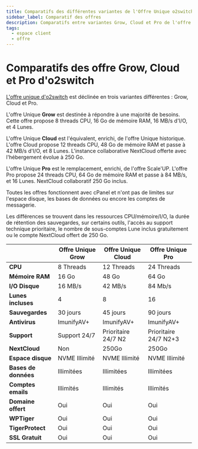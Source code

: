 ```yaml
---
title: Comparatifs des différentes variantes de l'Offre Unique o2switch
sidebar_label: Comparatif des offres
description: Comparatifs entre variantes Grow, Cloud et Pro de l'offre unique d'hébergement web o2switch
tags:
  - espace client
  - offre
---
```


# Comparatifs des offre Grow, Cloud et Pro d'o2switch

[L'offre unique d'o2switch](https://www.o2switch.fr/hebergement-illimite/) est déclinée en trois variantes différentes :
Grow, Cloud et Pro.

L'offre Unique **Grow** est destinée à répondre à une majorité de besoins.
Cette offre propose 8 threads CPU, 16 Go de mémoire RAM, 16 MB/s d'I/O, et 4 Lunes.

L'offre Unique **Cloud** est l'équivalent, enrichi, de l'offre Unique historique. L'offre Cloud propose 12 threads CPU,
48 Go de mémoire RAM et passe à 42 MB/s d'I/O, et 8 Lunes. L'instance collaborative NextCloud offerte avec l'hébergement
évolue à 250 Go.

L'offre Unique **Pro** est le remplacement, enrichi, de l'offre Scale'UP. L'offre Pro propose 24 threads CPU, 64 Go de
mémoire RAM et passe à 84 MB/s, et 16 Lunes. NextCloud collaboratif 250 Go inclus.

Toutes les offres fonctionnent avec cPanel et n'ont pas de limites sur l'espace disque, les bases de données ou encore
les comptes de messagerie.

Les différences se trouvent dans les ressources CPU/mémoire/I/O, la durée de rétention des sauvegardes, sur certains
outils, l'accès au support technique prioritaire, le nombre de sous-comptes Lune inclus gratuitement ou le
compte NextCloud offert de 250 Go.

|                      | Offre Unique Grow | Offre Unique Cloud  | Offre Unique Pro      |
|----------------------|-------------------|---------------------|-----------------------|
| **CPU**              | 8 Threads         | 12 Threads          | 24 Threads            |
| **Mémoire RAM**      | 16 Go             | 48 Go               | 64 Go                 |
| **I/O Disque**       | 16 MB/s           | 42 MB/s             | 84 Mb/s               |
| **Lunes incluses**   | 4                 | 8                   | 16                    |
| **Sauvegardes**      | 30 jours          | 45 jours            | 90 jours              |
| **Antivirus**        | ImunifyAV+        | ImunifyAV+          | ImunifyAV+            |
| **Support**          | Support 24/7      | Prioritaire 24/7 N2 | Prioritaire 24/7 N2+3 |
| **NextCloud**        | Non               | 250Go               | 250Go                 |
| **Espace disque**    | NVME Illimité     | NVME Illimité       | NVME Illimité         |
| **Bases de données** | Illimitées        | Illimitées          | Illimitées            |
| **Comptes emails**   | Illimités         | Illimités           | Illimités             |
| **Domaine offert**   | Oui               | Oui                 | Oui                   |
| **WPTiger**          | Oui               | Oui                 | Oui                   |
| **TigerProtect**     | Oui               | Oui                 | Oui                   |
| **SSL Gratuit**      | Oui               | Oui                 | Oui                   |